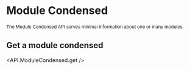 
# Module Condensed

<sub>
  The Module Condensed API serves minimal information about one or many modules.
</sub>

## Get a module condensed

<API.ModuleCondensed.get />
